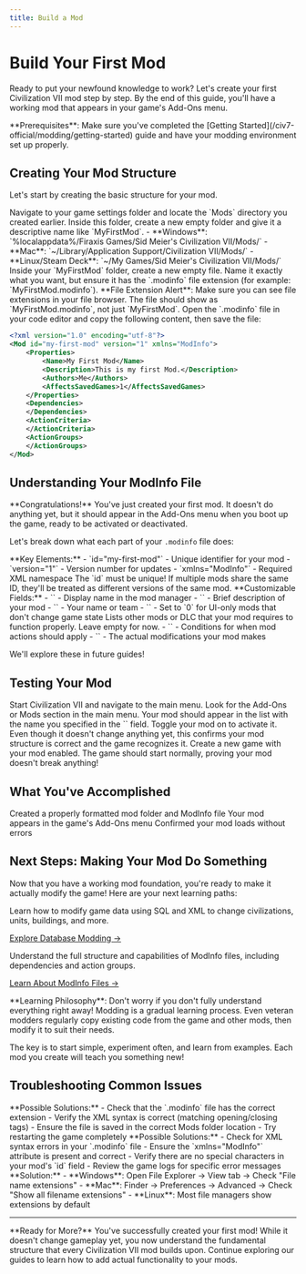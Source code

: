 ```yaml
---
title: Build a Mod
---
```


# Build Your First Mod

Ready to put your newfound knowledge to work? Let's create your first Civilization VII mod step by step. By the end of this guide, you'll have a working mod that appears in your game's Add-Ons menu.

<Info>
**Prerequisites**: Make sure you've completed the [Getting Started](/civ7-official/modding/getting-started) guide and have your modding environment set up properly.
</Info>

## Creating Your Mod Structure

Let's start by creating the basic structure for your mod.

<Steps>
<Step title="Create Your Mod Folder">
Navigate to your game settings folder and locate the `Mods` directory you created earlier. Inside this folder, create a new empty folder and give it a descriptive name like `MyFirstMod`.

<CardGroup cols={1}>
<Card title="Folder Location Reminder" icon="folder-open">
- **Windows**: `%localappdata%/Firaxis Games/Sid Meier's Civilization VII/Mods/`
- **Mac**: `~/Library/Application Support/Civilization VII/Mods/`
- **Linux/Steam Deck**: `~/My Games/Sid Meier's Civilization VII/Mods/`
</Card>
</CardGroup>
</Step>

<Step title="Create the ModInfo File">
Inside your `MyFirstMod` folder, create a new empty file. Name it exactly what you want, but ensure it has the `.modinfo` file extension (for example: `MyFirstMod.modinfo`).

<Warning>
**File Extension Alert**: Make sure you can see file extensions in your file browser. The file should show as `MyFirstMod.modinfo`, not just `MyFirstMod`.
</Warning>
</Step>

<Step title="Add ModInfo Content">
Open the `.modinfo` file in your code editor and copy the following content, then save the file:

```xml
<?xml version="1.0" encoding="utf-8"?>
<Mod id="my-first-mod" version="1" xmlns="ModInfo">
	<Properties>
		<Name>My First Mod</Name>
		<Description>This is my first Mod.</Description>
		<Authors>Me</Authors>
		<AffectsSavedGames>1</AffectsSavedGames>
	</Properties>
	<Dependencies>
	</Dependencies>
	<ActionCriteria>
	</ActionCriteria>
	<ActionGroups>
	</ActionGroups>
</Mod>
```
</Step>
</Steps>

## Understanding Your ModInfo File

<Tip>
**Congratulations!** You've just created your first mod. It doesn't do anything yet, but it should appear in the Add-Ons menu when you boot up the game, ready to be activated or deactivated.
</Tip>

Let's break down what each part of your `.modinfo` file does:

<CardGroup cols={2}>
<Card title="Mod Identity" icon="id-card">
**Key Elements:**
- `id="my-first-mod"` - Unique identifier for your mod
- `version="1"` - Version number for updates
- `xmlns="ModInfo"` - Required XML namespace

<Warning>
The `id` must be unique! If multiple mods share the same ID, they'll be treated as different versions of the same mod.
</Warning>
</Card>

<Card title="Properties Section" icon="gear">
**Customizable Fields:**
- `<Name>` - Display name in the mod manager
- `<Description>` - Brief description of your mod
- `<Authors>` - Your name or team
- `<AffectsSavedGames>` - Set to `0` for UI-only mods that don't change game state
</Card>
</CardGroup>

<CardGroup cols={2}>
<Card title="Dependencies" icon="link">
Lists other mods or DLC that your mod requires to function properly. Leave empty for now.
</Card>

<Card title="Action Sections" icon="play">
- `<ActionCriteria>` - Conditions for when mod actions should apply
- `<ActionGroups>` - The actual modifications your mod makes

We'll explore these in future guides!
</Card>
</CardGroup>

## Testing Your Mod

<Steps>
<Step title="Launch the Game">
Start Civilization VII and navigate to the main menu.
</Step>

<Step title="Open Add-Ons Menu">
Look for the Add-Ons or Mods section in the main menu. Your mod should appear in the list with the name you specified in the `<Name>` field.
</Step>

<Step title="Activate Your Mod">
Toggle your mod on to activate it. Even though it doesn't change anything yet, this confirms your mod structure is correct and the game recognizes it.
</Step>

<Step title="Start a Test Game">
Create a new game with your mod enabled. The game should start normally, proving your mod doesn't break anything!
</Step>
</Steps>

## What You've Accomplished

<CardGroup cols={3}>
<Card title="✅ Mod Structure" icon="check">
Created a properly formatted mod folder and ModInfo file
</Card>

<Card title="✅ Game Recognition" icon="eye">
Your mod appears in the game's Add-Ons menu
</Card>

<Card title="✅ Basic Testing" icon="flask">
Confirmed your mod loads without errors
</Card>
</CardGroup>

## Next Steps: Making Your Mod Do Something

Now that you have a working mod foundation, you're ready to make it actually modify the game! Here are your next learning paths:

<CardGroup cols={2}>
<Card title="Database Modding" icon="database">
Learn how to modify game data using SQL and XML to change civilizations, units, buildings, and more.

[Explore Database Modding →](database-modding.md)
</Card>

<Card title="ModInfo Deep Dive" icon="file-code">
Understand the full structure and capabilities of ModInfo files, including dependencies and action groups.

[Learn About ModInfo Files →](modinfo-files.md)
</Card>
</CardGroup>

<Note>
**Learning Philosophy**: Don't worry if you don't fully understand everything right away! Modding is a gradual learning process. Even veteran modders regularly copy existing code from the game and other mods, then modify it to suit their needs.

The key is to start simple, experiment often, and learn from examples. Each mod you create will teach you something new!
</Note>

## Troubleshooting Common Issues

<AccordionGroup>
<Accordion title="My mod doesn't appear in the Add-Ons menu">
**Possible Solutions:**
- Check that the `.modinfo` file has the correct extension
- Verify the XML syntax is correct (matching opening/closing tags)
- Ensure the file is saved in the correct Mods folder location
- Try restarting the game completely
</Accordion>

<Accordion title="Game crashes when I enable my mod">
**Possible Solutions:**
- Check for XML syntax errors in your `.modinfo` file
- Ensure the `xmlns="ModInfo"` attribute is present and correct
- Verify there are no special characters in your mod's `id` field
- Review the game logs for specific error messages
</Accordion>

<Accordion title="I can't see file extensions">
**Solution:**
- **Windows**: Open File Explorer → View tab → Check "File name extensions"
- **Mac**: Finder → Preferences → Advanced → Check "Show all filename extensions"
- **Linux**: Most file managers show extensions by default
</Accordion>
</AccordionGroup>

---

<Info>
**Ready for More?** You've successfully created your first mod! While it doesn't change gameplay yet, you now understand the fundamental structure that every Civilization VII mod builds upon. Continue exploring our guides to learn how to add actual functionality to your mods.
</Info>